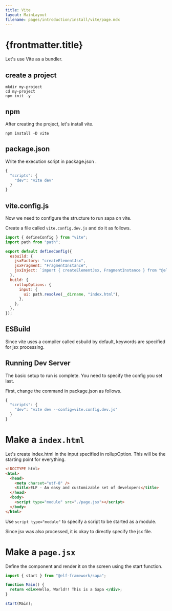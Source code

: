```yaml
---
title: Vite
layout: MainLayout
filename: pages/introduction/install/vite/page.mdx
---
```



# {frontmatter.title}

Let's use Vite as a bundler.

## create a project

```shell
mkdir my-project
cd my-project
npm init -y
```

## npm

After creating the project, let's install vite.

```shell
npm install -D vite
```

## package.json

Write the execution script in package.json .

```js
{
  "scripts": {
    "dev": "vite dev"
  }
}

```

## vite.config.js

Now we need to configure the structure to run sapa on vite.

Create a file called `vite.config.dev.js` and do it as follows.

```js {6-8, 13}
import { defineConfig } from "vite";
import path from "path";

export default defineConfig({
  esbuild: {
    jsxFactory: "createElementJsx",
    jsxFragment: "FragmentInstance",
    jsxInject: `import { createElementJsx, FragmentInstance } from "@elf-framework/sapa"`,
  },
  build: {
    rollupOptions: {
      input: {
        ui: path.resolve(__dirname, "index.html"),
      },
    },
  },
});
```

## ESBuild

Since vite uses a compiler called esbuild by default, keywords are specified for jsx processing.

## Running Dev Server

The basic setup to run is complete. You need to specify the config you set last.

First, change the command in package.json as follows.

```js {3}
{
  "scripts": {
    "dev": "vite dev --config=vite.config.dev.js"
  }
}

```

# Make a `index.html`

Let's create index.html in the input specified in rollupOption. This will be the starting point for everything.

```html {8}
<!DOCTYPE html>
<html>
  <head>
    <meta charset="utf-8" />
    <title>ELF - An easy and customizable set of developers</title>
  </head>
  <body>
    <script type="module" src="./page.jsx"></script>
  </body>
</html>
```

Use `script type="module"` to specify a script to be started as a module.

Since jsx was also processed, it is okay to directly specify the jsx file.

# Make a `page.jsx`

Define the component and render it on the screen using the start function.

```jsx {1,7}
import { start } from "@elf-framework/sapa";

function Main() {
  return <div>Hello, World!! This is a Sapa </div>;
}

start(Main);
```
